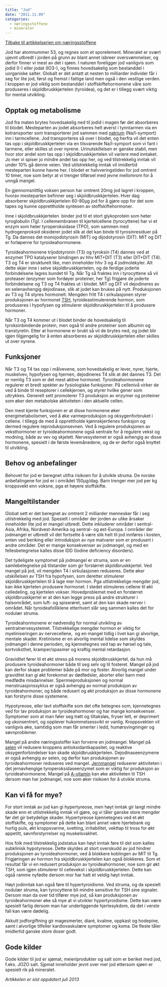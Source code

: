 ```yaml
---
title: "Jod"
date: "2011.11.09"
categories: 
  - næringsstoffene
  - mineraler
---
```


[Tilbake til artikkelserien om næringsstoffene](../../naeringsstoffer.html)

Jod har atomnummer 53, og regnes som et sporelement. Mineralet er svært ujevnt utbredt i jorden på grunn av blant annet isbreer oversvømmelser, og derfor finner vi mest av det i sjøen. I naturen foreligger jod vanligvis som jodid (I-) eller jodat (IO3-), og finnes hovedsakelig som bestanddel i uorganiske salter. Globalt er det antatt at nesten to milliarder individer får i seg for lite jod, først og fremst i fattige land men også i den vestlige verden. I kroppen er jod viktig som bestanddel i stoffskiftehormonene våre som produseres i skjoldbruskkjertelen (tyroidea), og det er i tillegg svært viktig for mental utvikling.

## Opptak og metabolisme

Jod fra maten brytes hovedsakelig ned til jodid i magen før det absorberes til blodet. Mesteparten av jodet absorberes helt øverst i tynntarmen via en kotransporter som transporterer jod sammen med [natrium](http://www.friskogfunksjonell.no/natrium-og-klor/ "Natrium og klor") (Na/I-symport) inn i tarmcellene. Jod transporteres så over i blodet, og herfra vil det enten tas opp i skjoldbruskkjertelen via en tilsvarende Na/I-symport som vi fant i tarmene, eller skilles ut over nyrene. Urinutskillelsen er ganske stabil, men hvor stor andel som tas opp i skjoldbruskkjertelen vil variere med inntaket. Jo mer vi spiser jo mindre andel tas opp her, og ved tilstrekkelig inntak vil under 10% gå denne veien. Ved utilstrekkelig inntak vil imidlertid mesteparten kunne havne her. I blodet er halvveringstiden for jod omtrent 10 timer, noe som betyr at vi trenger tilførsel med jevne mellomrom for å unngå mangel.

En gjennomsnittlig voksen person har omtrent 20mg jod lagret i kroppen, hvorav mesteparten befinner seg i skjoldbruskkjertelen. Hver dag absorberer skjoldbruskkjertelen 60-80µg jod for å gjøre opp for det som tapes og kunne opprettholde syntesen av stoffskiftehormoner.

Inne i skjoldbruskkjertelen  binder jod til et stort glykoprotein som heter tyroglobulin (Tg). I cellemembranen til kjertelcellene (tyrocyttene) har vi et enzym som heter tyroperoksidase (TPO), som sammen med hydrogenproksid oksiderer jodet slik at det kan binde til tyrosinresiduer på Tg. Da dannes det monojodotyrosin (MIT) og dijodotyrosin (DIT). MIT og DIT er forløperne for tyroideahormonene.

Tyroideahormonene trijodotyronin (T3) og tyroksin (T4) dannes ved at enzymet TPO katalyserer bindingen av hhv MIT+DIT (T3) eller DIT+DIT (T4). T3 og T4 er strukturelt like, men inneholder hhv 3 og 4 jodmolekyler. Alt dette skjer inne i selve skjoldbruskkjertelen, og de ferdige joderte forbindelsene lagres bundet til Tg. Når Tg så fraktes inn i tyrocyttene så vil proteaser (enzymer som fordøyer proteiner, her Tg) frigjøre de joderte forbindelsene og T3 og T4 fraktes ut i blodet. MIT og DIT vil dejodineres av en selenavhengig dejodinase, slik at jodet kan brukes på nytt. Produksjonen av T3 og T4 styres hormonelt. Mengden fritt T4 i sirkulasjonen styrer produksjonen av hormonet [TSH](http://www.friskogfunksjonell.no/hypofysehormonene/ "Hypofysehormonene"), tyroideastimulerende hormon, som produseres i hypofysen og stimulerer skjoldbruskkjertelen til å produsere hormoner.

Når T3 og T4 kommer ut i blodet binder de hovedsakelig til tyroksinbindende protein, men også til andre proteiner som albumin og transtyretin. Etter at hormonene er brukt så vil de brytes ned, og jodet blir igjen tilgjengelig for å enten absorberes av skjoldbruskkjertelen eller skilles ut over nyrene.

## Funksjoner

Når T3 og T4 tas opp i målvevene, som hovedsakelig er lever, nyrer, hjerte, muskelvev, hypofysen og hjernen, dejodineres T4 slik at det dannes T3. Det er nemlig T3 som er det mest aktive hormonet. Tyroideahormonene regulerer et bredt spekter av fysiologiske funksjoner. På cellenivå virker de ved å binde til reseptorer i cellekjernen, og styrer hvilke gener som uttrykkes. Generelt sett promoterer T3 produksjon av enzymer og proteiner som øker den metabolske aktiviteten i den aktuelle cellen.

Den mest kjente funksjonen er at disse hormonene øker energimetabolismen, ved å øke varmeproduksjon og oksygenforbruket i cellene. I tillegg de med å opprettholde kjønnskjertlenes funksjon og dermed regulere reproduksjonsevnen. Ved å regulere produksjonen av veksthormoner er tyroideahormonene også sentrale for å regulere vekst og modning, både av vev og skjelett. Nervesystemet er også avhengig av disse hormonene, spesielt i de første levemånedene, og de er derfor også knyttet til utvikling.

## Behov og anbefalinger

Behovet for jod er beregnet utifra risikoen for å utvikle struma. De norske anbefalingene for jod er i området 150µg/dag. Barn trenger mer jod per kg kroppsvekt enn voksne, pga et høyere stoffskifte.

## Mangeltilstander

Globat sett er det beregnet av omtrent 2 milliarder mennesker får i seg utilstrekkelig med jod. Spesielt i områder der jorden av ulike årsaker inneholder lite jod er mangel utbredt. Dette inkluderer områder i sentral-Asia, Afrika, Nordvest-Amerika og sentral- og øst-Europa. I områder der jodmangel er utbredt vil det fortsette å være slik helt til jod innføres i kosten, enten ved beriking eller introduksjon av nye matvarer som er produsert i andre områder. Det er mange konsekvenser av jodmangel, og med en fellesbetegnelse kalles disse IDD (Iodine deficiency disorders).

Det tydeligste symptomet på jodmangel er struma, som er en samlebetegnelse på tilstander som gir forstørret skjoldbruskkjertel. Ved mangel på jod, vil mengden T4 i sirkulasjonen reduseres. Dette øker utskillelsen av TSH fra hypofysen, som deretter stimulerer skjoldbruskkjertelen til å lage mer hormon. Pga utlistrekkelige mengder jod, kan ikke kjertelen produsere hormonet. I stedet stimuleres cellene til økt celledeling, og kjertelen vokser. Hovedproblemet med en forstørret skjoldbruskkjertel er at den kan legge press på andre strukturer i halsområdet, som luft- og spiserøret, samt at den kan skade nerver i området. Når tyroideafolliklene etterhvert slår seg sammen kalles det for nodulær struma.

Tyroideahormonene er nødvendig for normal utvikling av sentralnervesystemet. Tilstrekkelige mengder hormon er viktig for myeliniseringen av nervecellene,  og en mangel tidlig i livet kan gi alvorlige, mentale skader. Kretinisme er en alvorlig mental lidelse som skyldes jodmangel i denne perioden, og kjennetegnes ved tap av hørsel og tale, kortvoksthet, kramper/spasmer og kraftig mental retardasjon.

Graviditet fører til et økt stress på morens skjoldbruskkjertel, da hun må produsere tyroideahormoner både til seg selv og til fosteret. Mangel på jod kan derfor skape problemer både på mor og foster. Alvorlig mangel under graviditet kan gi økt forekomst av dødfødsler, aborter eller barn med medfødte misdannelser. Spermieproduksjonen og normal menstruasjonssyklus er også avhengig av normal produksjon av tyroideahormoner, og både redusert og økt produksjon av disse hormonene kan forstyrre disse systemene.

Hypotyreose, eller lavt stoffskifte som det ofte betegnes som, kjennetegnes ved for lav produksjon av tyroideahormoner og har mange konsekvenser. Symptomer som at man føler seg trøtt og tiltaksløs, fryser lett, er deprimert og ukonsentrert, og opplever hukommelsessvikt er vanlig. Kroppsvekten vil vanligvis øke, samtidig som man får smerter i ledd, humørsvingninger og søvnproblemer.

Mangel på andre næringsstoffer kan forverre en jodmangel. Mangel på [selen](http://www.friskogfunksjonell.no/selen/ "Selen") vil redusere kroppens antioksidantkapasitet, og reaktive oksygenforbindelser kan skade skjoldbruskkjertelen. Dejodinaseenzymene er også avhengig av selen, og derfor kan produksjonen av tyroideahormoner reduseres ved mangel. [Jernmangel](http://www.friskogfunksjonell.no/jern/ "Jern") reduserer aktiviteten i det jernavhengige tyroperoksidaseenzymet som er viktig for produksjon av tyroideahormonene. Mangel på [A-vitamin](http://www.friskogfunksjonell.no/a-vitamin/ "A-vitamin") kan øke aktiviteten til TSH dersom man har jodmangel, noe som øker risikoen for å utvikle struma.

## Kan vi få for mye?

For stort inntak av jod kan gi hypertyreose, men høyt inntak gir langt mindre skade enn et utilstrekkelig inntak vil gjøre, og vi tåler ganske store mengder før det gir betydelige skader. Hypertyreose kjennetegnes ved et økt stoffskifte, og symptomer på dette kan blant annet være hjertebank og hurtig puls, økt kroppsvarme, svetting, irritabilitet, vekttap til tross for økt appetitt, søvnforstyrrelser og muskelsvakhet.

Hos folk med tilstrekkelig jodstatus kan høyt inntak føre til det som kalles subklinisk hypotyreose. Dette skyldes at stort overskudd av jod hindrer produksjonen av tyroideahormoner, ved å blokkere koblingen av MIT til Tg. Frigjøringen av hormon fra skjoldbruskkjertelen kan også blokkeres. Som et resultat får vi en redusert produksjon av tyroideahormoner, noe som gir økt TSH, som igjen stimulerer til cellevekst i skjoldbruskkjertelen. Dette kan også ramme nyfødte dersom mor har hatt et veldig høyt inntak.

Høyt jodinntak kan også føre til hypertyroidisme. Ved struma, og da spesielt nodulær struma, kan tyrocyttene bli mindre sensitive for TSH sine signaler. Dersom man da over tid tilfører mye jod, så kan produksjonen av tyroideahormoner øke så mye at vi utvikler hypertyroidisme. Dette kan være spesielt farlig dersom man har underliggende hjertesykdom, da det i verste fall kan være dødelig.

Akkutt jodforgiftning gir magesmerter, diaré, kvalme, oppkast og hodepine, samt i alvorlige tilfeller kardiovaskulære symptomer og koma. De fleste tåler imidlertid ganske store doser godt.

## Gode kilder

Gode kilder til jod er sjømat, meieriprodukter og salt som er beriket med jod, f.eks. JOZO salt. Sjpmat inneholder jevnt over mer jod ettersom sjøen er spesielt rik på mineralet.

*Artikkelen er sist oppdatert juli 2013*
